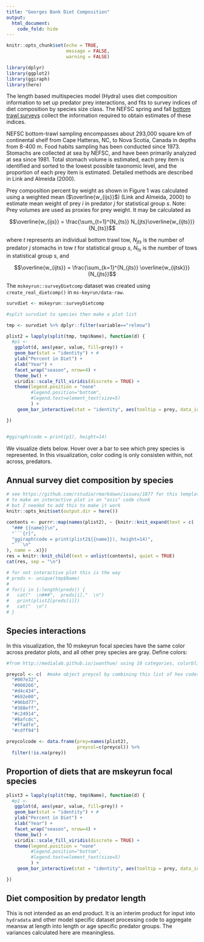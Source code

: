 ```yaml
---
title: "Georges Bank Diet Composition"
output:
  html_document:
    code_fold: hide
---
```


```r
knitr::opts_chunk$set(echo = TRUE,
                      message = FALSE,
                      warning = FALSE)

library(dplyr)
library(ggplot2)
library(ggiraph)
library(here)
```


The length based multispecies model (Hydra) uses diet composition information to set up predator prey interactions, and fits to survey indices of diet composition by species size class. The NEFSC spring and fall [bottom trawl surveys](https://noaa-edab.github.io/tech-doc/) collect the information required to obtain estimates of these indices.

NEFSC bottom-trawl sampling encompasses about 293,000 square km of continental shelf from Cape Hatteras, NC, to Nova Scotia, Canada in depths from 8-400 m. Food habits sampling has been conducted since 1973. Stomachs are collected at sea by NEFSC, and have been primarily analyzed at sea since 1981. Total stomach volume is estimated, each prey item is identified and sorted to the lowest possible taxonomic level, and the proportion of each prey item is estimated. Detailed methods are described in Link and Almeida (2000).  

Prey composition percent by weight as shown in Figure 1 \ref{fig:NEFSCdecade} was calculated using a weighted mean ($\overline{w_{ijs}}$) (Link and Almeida, 2000) to estimate mean weight of prey $i$ in predator $j$ for statistical group $s$. Note: Prey volumes are used as proxies for prey weight. It may be calculated as


$$\overline{w_{ijs}} = \frac{\sum_{t=1}^{N_{ts}} N_{jts}\overline{w_{ijts}}}{N_{ts}}$$


where $t$ represents an individual bottom trawl tow, $N_{jts}$ is the number of predator $j$ stomachs in tow $t$ for statistical group $s$, $N_{ts}$ is the number of tows in statistical group $s$, and 

$$\overline{w_{ijts}} = \frac{\sum_{k=1}^{N_{jts}} \overline{w_{ijtsk}}}{N_{jts}}$$ 

The `mskeyrun::surveyDietcomp` dataset was created using `create_real_dietcomp()` in `ms-keyrun/data-raw`. 

```r

survdiet <- mskeyrun::surveyDietcomp

#split survdiet to species then make a plot list

tmp <- survdiet %>% dplyr::filter(variable=="relmsw")

plist2 = lapply(split(tmp, tmp$Name), function(d) {
  #p1 <- 
   ggplot(d, aes(year, value, fill=prey)) +
   geom_bar(stat = "identity") + #
   ylab("Percent in Diet") +
   xlab("Year") +
   facet_wrap("season", nrow=4) +
   theme_bw() +
   viridis::scale_fill_viridis(discrete = TRUE) +
   theme(legend.position = "none"
         #legend.position="bottom",
         #legend.text=element_text(size=5)
         ) +
    geom_bar_interactive(stat = "identity", aes(tooltip = prey, data_id = prey))

})


#ggiraph(code = print(p1), height=14)  

```

We visualize diets below. Hover over a bar to see which prey species is represented. In this visualization, color coding is only consisten within, not across, predators.

## Annual survey diet composition by species {.tabset}

```r

# see https://github.com/rstudio/rmarkdown/issues/1877 for this template
# to make an interactive plot in an "asis" code chunk
# but I needed to add this to make it work
knitr::opts_knit$set(output.dir = here())

contents <- purrr::map(names(plist2), ~ {knitr::knit_expand(text = c(
  "### {{name}}\n",
  "```{r}",
  "ggiraph(code = print(plist2${{name}}), height=14)",
  "```\n"
), name = .x)})
res = knitr::knit_child(text = unlist(contents), quiet = TRUE)
cat(res, sep = "\n")

# for not interactive plot this is the way
# preds <- unique(tmp$Name)
# 
# for(i in 1:length(preds)) {
#   cat("  \n###",  preds[i],"  \n")
#   print(plist2[preds[i]]) 
#   cat("  \n")
# }

```

## {-}

## Species interactions

In this visualization, the 10 mskeyrun focal species have the same color across predator plots, and all other prey species are gray. Define colors:

```r
#from http://medialab.github.io/iwanthue/ using 10 categories, colorblind friendly

preycol <- c(  #make object preycol by combining this list of hex codes
  "#007e32",
  "#000266",
  "#d4c434",
  "#692e00",
  "#96bd77",
  "#388eff",
  "#c24914",
  "#8afcdc",
  "#ffadfe",
  "#cdff94")

preycolcode <- data.frame(prey=names(plist2),
                          preycol=c(preycol)) %>%
  filter(!is.na(prey))
```


## Proportion of diets that are mskeyrun focal species {.tabset}

```r

plist3 = lapply(split(tmp, tmp$Name), function(d) {
  #p1 <- 
   ggplot(d, aes(year, value, fill=prey)) +
   geom_bar(stat = "identity") + #
   ylab("Percent in Diet") +
   xlab("Year") +
   facet_wrap("season", nrow=4) +
   theme_bw() +
   viridis::scale_fill_viridis(discrete = TRUE) +
   theme(legend.position = "none"
         #legend.position="bottom",
         #legend.text=element_text(size=5)
         ) +
    geom_bar_interactive(stat = "identity", aes(tooltip = prey, data_id = prey))

})
```


## {-}

## Diet composition by predator length

This is not intended as an end product. It is an interim product for input into `hydradata` and other model specific dataset processing code to aggregate meansw at length into length or age specific predator groups. The variances calculated here are meaningless. 

